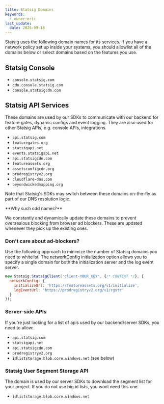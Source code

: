 ```yaml
---
title: Statsig Domains
keywords:
  - owner:eric
last_update:
  date: 2025-09-18
---
```


Statsig uses the following domain names for its services. If you have a network policy set up inside your systems, you should allowlist
all of the domains below or select domains based on the features you use.

## Statsig Console

- `console.statsig.com`
- `cdn.console.statsig.com`
- `console.statsigcdn.com`

## Statsig API Services

These domains are used by our SDKs to communicate with our backend for feature gates, dynamic configs and event logging. They are also used for other Statsig APIs, e.g. console APIs, integrations.

- `api.statsig.com`
- `featuregates.org`
- `statsigapi.net`
- `events.statsigapi.net`
- `api.statsigcdn.com`
- `featureassets.org`
- `assetsconfigcdn.org`
- `prodregistryv2.org`
- `cloudflare-dns.com`
- `beyondwickedmapping.org`

Note that Statsig's SDKs may switch between these domains on-the-fly as part of our DNS resolution logic.

<Info>
**Why such odd names?**

We constantly and dynamically update these domains to prevent overzealous blocking from browser ad blockers. These are updated whenever they pick up the existing ones.
</Info>

### Don't care about ad-blockers?
Use the following approach to minimize the number of Statsig domains you need to whitelist. The [networkConfig](https://docs.statsig.com/client/javascript-sdk/#networkconfig-object) initialization option allows you to specify a single domain for both the initialization server and the log event server.

```js
new Statsig.StatsigClient('client-YOUR_KEY', {/* CONTEXT */}, {
  networkConfig: {
    initializeUrl: 'https://featureassets.org/v1/initialize',
    logEventUrl: 'https://prodregistryv2.org/v1/rgstr'
  }
});
```

### Server-side APIs
If you're just looking for a list of apis used by our backend/server SDKs, you need to allow:

- `api.statsig.com`
- `statsigapi.net`
- `api.statsigcdn.com`
- `prodregistryv2.org`
- `idliststorage.blob.core.windows.net` (see below)

### Statsig User Segment Storage API

The domain is used by our server SDKs to download the segment list for your project.  If you do not use big id lists, you wont need this one.

- `idliststorage.blob.core.windows.net`
